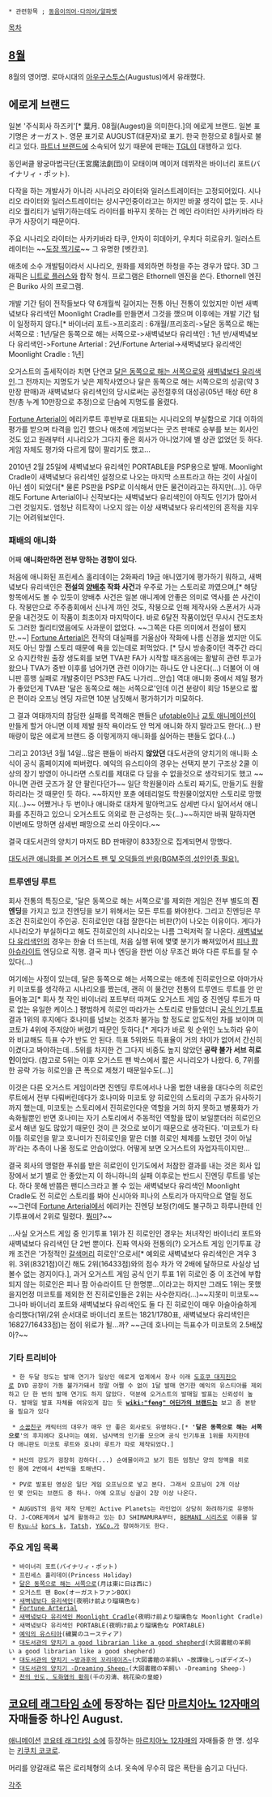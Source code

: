  * 관련항목 ; [[동음이의어·다의어/알파벳]]

[[목차]]

== [[8월]] ==
8월의 영어명. 로마시대의 [[아우구스투스]](Augustus)에서 유래했다.

== 에로게 브랜드 ==
일본 '주식회사 하즈키'[* 葉月. 08월(Augest)을 의미한다.]의 에로게 브랜드. 일본 표기명은 オーガスト. 영문 표기로 AUGUST(대문자)로 표기. 한국 한정으로 8월사로 불리고 있다. [[파트너 브랜드]]에 소속되어 있기 때문에 판매는 [[TGL]]이 대행하고 있다.

동인써클 왕궁마법극단(王宮魔法劇団)이 모태이며 메이저 데뷔작은 바이너리 포트(バイナリィ・ポット).

다작을 하는 개발사가 아니라 시나리오 라이터와 일러스트레이터는 고정되어있다. 시나리오 라이터와 일러스트레이터는 상시구인중이라고는 하지만 바꿀 생각이 없는 듯. 시나리오 퀄리티가 널뛰기하는데도 라이터를 바꾸지 못하는 건 메인 라이터인 사카키바라 타쿠가 사장이기 때문이다.

주요 시나리오 라이터는 사카키바라 타쿠, 안자이 히데아키, 우치다 히로유키. 일러스트레이터는 ~~[[도장 찍기]]로~~ 그 유명한 [벳칸코].

애초에 소수 개발팀이라서 시나리오, 원화를 제외하면 하청을 주는 경우가 많다. 3D 그래픽은 [[니트로 플러스]]와 합작 형식. 프로그램은 Ethornell 엔진을 쓴다. Ethornell 엔진은 Buriko 사의 프로그램.

개발 기간 텀이 전작들보다 약 6개월씩 길어지는 전통 아닌 전통이 있었지만 이번 새벽녘보다 유리색인 Moonlight Cradle를 만들면서 그것을 깼으며 이후에는 개발 기간 텀이 일정하지 않다.[* 바이너리 포트->프리호리 : 6개월/프리호리->달은 동쪽으로 해는 서쪽으로 : 1년/달은 동쪽으로 해는 서쪽으로->새벽녘보다 유리색인 : 1년 반/새벽녘보다 유리색인->Fortune Arterial : 2년/Fortune Arterial->새벽녘보다 유리색인 Moonlight Cradle : 1년]

오거스트의 출세작이라 치면 단연코 [[달은 동쪽으로 해는 서쪽으로]]와 [[새벽녘보다 유리색인]].그 전까지는 지명도가 낮은 제작사였으나 달은 동쪽으로 해는 서쪽으로의 성공(약 3만장 판매)과 새벽녘보다 유리색인의 당시로써는 공전절후의 대성공(05년 매상 6만 8천/총 누계 10만장으로 추정)으로 단숨에 지명도를 올렸다.

[[Fortune Arterial]]이 에리카루트 후반부로 대표되는 시나리오의 부실함으로 기대 이하의 평가를 받으며 타격을 입긴 했으나 애초에 게임보다는 굿즈 판매로 승부를 보는 회사인 것도 있고 원래부터 시나리오가 그다지 좋은 회사가 아니었기에 별 상관 없었던 듯 하다. 게임 자체도 평가와 다르게 많이 팔리기도 했고...

2010년 2월 25일에 새벽녘보다 유리색인 PORTABLE을 PSP용으로 발매. Moonlight Cradle이 새벽녘보다 유리색인 설정으로 나오는 마지막 소프트라고 하는 것이 사실이 아닌 셈이 되었다[* 물론 PS판을 PSP로 이식해서 만든 물건이라고는 하지만(...)]. 아무래도 Fortune Arterial이나 신작보다는 새벽녘보다 유리색인이 아직도 인기가 많아서 그런 것일지도. 엄청난 히트작이 나오지 않는 이상 새벽녘보다 유리색인의 흔적을 지우기는 어려워보인다.
=== 패배의 애니화 ===
어째 '''애니화만하면 전부 망하는 경향이 있다.'''

처음에 애니화된 프린세스 홀리데이는 2화짜리 19금 애니였기에 평가하기 뭐하고, 새벽녘보다 유리색인은 '''전설의 [[양배추]] 작화 사건'''과 우주로 가는 스토리로 까였으며,[* 해당 항목에서도 볼 수 있듯이 양배추 사건은 일본 애니계에 안좋은 의미로 역사를 쓴 사건이다. 작붕만으로 주주총회에서 신나게 까인 것도, 작붕으로 인해 제작사와 스폰서가 사과문을 내건것도 이 작품이 최초이자 마지막이다. 바로 6달전 작품이었던 무사시 건도조차도 그러한 퀄리티였음에도 사과문이 없었다. ~~그쪽은 다른 의미에서 전설이 됐지만.~~] [[Fortune Arterial]]은 전작의 대실패를 거울삼아 작화에 나름 신경을 썼지만 이도저도 아닌 망퀄 스토리 때문에 욕을 있는데로 퍼먹었다. [* 당시 방송중이던 격주간 라디오 슈지칸학원 출장 생도회를 보면 TVA판 FA가 시작할 때즈음에는 활발히 관련 투고가 왔으나 TVA가 중반 이후를 넘어가면 관련 이야기는 하나도 안 나온다(...) 더불어 이 애니판 흥행 실패로 개발중이던 PS3판 FA도 나가리...안습] 역대 애니화 중에서 제일 평가가 좋았던게 TVA판 '달은 동쪽으로 해는 서쪽으로'인데 이건 분량이 회당 15분으로 짧은 편이라 오프닝 엔딩 자르면 10분 남짓해서 평가하기가 미묘하다.

그 결과 여태까지의 참담한 실패를 목격해온 팬들은 [[ufotable]]이나 [[교토 애니메이션]]이 만들게 할거 아니면 이제 제발 원작 욕이라도 안 먹게 애니화 하지 말라고도 한다(...) 판매량이 많은 에로게 브랜드 중 이렇게까지 애니화를 싫어하는 팬들도 없다.(...)

그리고 2013년 3월 14일...많은 팬들이 바라지 '''않았던''' 대도서관의 양치기의 애니화 소식이 공식 홈페이지에 떠버렸다. 예익의 유스티아의 경우는 선택지 분기 구조상 2쿨 이상의 장기 방영이 아니라면 스토리를 제대로 다 담을 수 없을것으로 생각되기도 했고 ~~아니면 관련 굿즈가 잘 안 팔린다던가~~ 일단 학원물이라 스토리 짜기도, 만들기도 원활하리라는 것 때문인 듯 하다. ~~하지만 포츈 에테리얼도 학원물이었지만 스토리로 망했지(...)~~
어쨌거나 두 번이나 애니화로 대차게 말아먹고도 삼세번 다시 일어서서 애니화를 추진하고 있으니 오거스트도 의외로 한 근성하는 듯(...)~~하지만 바꿔 말하자면 이번에도 망하면 삼세번 패망으로 쓰리 아웃이다.~~

결국 대도서관의 양치기 마저도 BD 판매량이 833장으로 집계되면서 망했다.

[http://gall.dcinside.com/list.php?id=lovegame&no=4126412&page=1&recommend=1&recommend=1&bbs= 대도서관 애니화를 본 어거스트 팬 및 오덕들의 반응(BGM주의,성인인증 필요).]

=== 트루엔딩 루트 ===
회사 전통의 특징으로, '달은 동쪽으로 해는 서쪽으로'를 제외한 게임은 전부 별도의 '''진엔딩'''을 가지고 있고 진엔딩을 보기 위해서는 모든 루트를 봐야한다. 그리고 진엔딩은 무조건 진히로인이 주인공. 진히로인만 대접 잘한다는 비판(?)이 나오는 이유이다. 게다가 시나리오가 부실하다고 해도 진히로인의 시나리오는 나름 그럭저럭 잘 나온다. [[새벽녘보다 유리색인]]의 경우는 한술 더 뜨는데, 처음 실행 뒤에 몇몇 분기가 빠져있어서 [[피나 팜 아슈라이트]] 엔딩으로 직행. 결국 피나 엔딩을 한번 이상 무조건 봐야 다른 루트를 탈 수 있다(...)

여기에는 사정이 있는데, 달은 동쪽으로 해는 서쪽으로는 애초에 진히로인으로 아마가사키 미코토를 생각하고 시나리오를 짰는데, 괜히 이 물건만 전통의 트루엔드 루트를 안 만들어놓고[* 회사 첫 작인 바이너리 포트부터 따져도 오거스트 게임 중 진엔딩 루트가 따로 없는 유일한 케이스.] 평범하게 히로인 따라가는 스토리로 만들었더니 [http://august-soft.com/hani/vote.htm 공식 인기 투표]결과 1위의 후지에다 호나미를 넘보는 것조차 불가능 할 정도로 압도적인 차를 보이며 미코토가 4위에 주저앉아 버렸기 때문인 듯하다.[* 게다가 바로 윗 순위인 노노하라 유이와 비교해도 득표 수가 반도 안 된다. 득표 5위와도 득표율이 거의 차이가 없어서 간신히 이겼다고 봐야하는데...5위를 차지한 건 그다지 비중도 높지 않았던 '''공략 불가 서브 히로인'''이었다. (참고로 5위는 이후 오거스트 팬 박스에서 짧은 시나리오가 나왔다. 6, 7위를 한 공략 가능 히로인을 큰 폭으로 제쳤기 때문일수도(...)]

이것은 다른 오거스트 게임이라면 진엔딩 루트에서나 나올 법한 내용을 대다수의 히로인 루트에서 전부 다뤄버린데다가 호나미와 미코토 양 히로인의 스토리의 구조가 유사하기까지 했는데, 미코토는 스토리에서 진히로인다운 역할을 거의 하지 못하고 병풍화가 가속화될뿐인 반면 호나미는 자기 스토리에서 주동적인 역할을 많이 보일뿐더러 히로인으로서 해낸 일도 많았기 때문인 것이 큰 것으로 보이기 때문으로 생각된다. '미코토가 타이틀 히로인을 맡고 호나미가 진히로인을 맡은 더블 히로인 체제를 노렸던 것이 아닐까'라는 추측이 나올 정도로 안습이었다. 어떻게 보면 오거스트의 자업자득이지만...

결국 회사의 맹렬한 푸쉬를 받은 히로인이 인기도에서 처참한 결과를 내는 것은 회사 입장에서 보기 별로 안 좋았는지 이 하니하니의 실패 이후로는 반드시 진엔딩 루트를 넣는다. 하다 못해 반쯤은 팬디스크라고 볼 수 있는 새벽녘보다 유리색인 Moonlight Cradle도 전 히로인 스토리를 봐야 신시아와 피나의 스토리가 마지막으로 열릴 정도 ~~그런데 [[Fortune Arterial]]에서 에리카는 진엔딩 보정(?)에도 불구하고 하루나한테 인기투표에서 2위로 밀렸다. [[뭥미]]?~~

…사실 오거스트 게임 중 인기투표 1위가 진 히로인인 경우는 처녀작인 바이너리 포트와 새벽녘보다 유리색인 단 2번 뿐이다. 진짜 역사와 전통의(?) 오거스트 게임 인기투표 강캐 조건은 '가정적인 [[갈색머리]] 히로인'으로서[* 예외로 새벽녘보다 유리색인은 겨우 3위. 3위(8321점)이긴 해도 2위(16433점)와의 점수 차가 약 2배에 달하므로 사실상 넘볼수 없는 경지이다.], 과거 오거스트 게임 공식 인기 투표 1위 히로인 중 이 조건에 부합되지 않는 히로인은 피나 팜 아슈라이트 단 한명뿐...이라고는 하지만 그래도 1위는 못했을지언정 미코토를 제외한 전 진히로인들은 2위는 사수한지라(...)~~지못미 미코토~~ 그나마 바이너리 포트와 새벽녘보다 유리색인도 둘 다 진 히로인이 매우 아슬아슬하게 승리했다(1위/2위 순서대로 바이너리 포트는 1821/1780표, 새벽녘보다 유리색인은 16827/16433점)는 점이 위로가 될...까? ~~근데 호나미는 득표수가 미코토의 2.5배잖아?~~

=== 기타 트리비아 ===
  * 한 두달 정도는 발매 연기가 일상인 에로게 업계에서 창사 이래 [[도호쿠 대지진]]으로 DVD 공장이 가동 불가가돼서 정말 어쩔 수 없이 1달 발매 연기한 예익의 유스티아를 제외하고 단 한 번의 발매 연기도 하지 않았다. 덕분에 오거스트의 발매일 발표는 신뢰성이 높다. 발매일 발표 자체를 여유있게 잡는 듯 '''[[wiki:"feng" 어딘가의 브랜드는]]''' 보고 좀 본받을 필요가 있다

  * [[소꿉친구]] 캐릭터의 대우가 매우 안 좋은 회사로도 유명하다.[* ''''달은 동쪽으로 해는 서쪽으로''''의 후지에다 호나미는 예외. 넘사벽의 인기를 모으며 공식 인기투표 1위를 차지한데다 애니판도 미코토 루트와 호나미 루트가 따로 제작되었다.]

  * H신의 강도가 굉장히 강하다(...) 순애물이라고 보기 힘든 엄청난 양의 정액을 히로인 몸에 2번에서 4번씩을 토해낸다.

  * PV로 발표된 영상은 일단 게임 오프닝으로 넣고 본다. 그래서 오프닝이 2개 이상인 몇 안되는 브랜드 중 하나. 아예 오프닝 싱글이 2장 이상 나온다.

  * AUGUST의 음악 제작 단체인 Active Planets는 라인업이 상당히 화려하기로 유명하다. J-CORE계에서 넓게 활동하고 있는 DJ SHIMAMURA부터, [[BEMANI 시리즈]]로 이름을 알린 [[Ryu☆]]나 [[kors k]], [[Tatsh]], [[Y&Co.]]가 참여하기도 한다.


=== 주요 게임 목록 ===
  * 바이너리 포트(バイナリィ・ポット)
  * 프린세스 홀리데이(Princess Holiday)
  * [[달은 동쪽으로 해는 서쪽으로]](月は東に日は西に)
  * 오거스트 팬 Box(オーガストファンBOX)
  * [[새벽녘보다 유리색인]](夜明け前より瑠璃色な)
  * [[Fortune Arterial]]
  * [[새벽녘보다 유리색인 Moonlight Cradle]](夜明け前より瑠璃色な Moonlight Cradle)
  * 새벽녘보다 유리색인 PORTABLE(夜明け前より瑠璃色な PORTABLE)
  * [[예익의 유스티아]](穢翼のユースティア)
  * [[대도서관의 양치기#s-1|대도서관의 양치기 a good librarian like a good shepherd]](大図書館の羊飼い a good librarian like a good shepherd)
  * [[대도서관의 양치기#s-2|대도서관의 양치기 ~방과후의 꼬리데이즈~]](大図書館の羊飼い ~放課後しっぽデイズ~)
  * [[대도서관의 양치기#s-3|대도서관의 양치기 -Dreaming Sheep-]](大図書館の羊飼い -Dreaming Sheep-)
  * [[천의 인도, 도화염의 황희]](千の刃濤、桃花染の皇姫)
== [[코요테 래그타임 쇼]]에 등장하는 집단 [[마르치아노 12자매]]의 자매들중 하나인 August. ==

[[애니메이션]] [[코요테 래그타임 쇼]]에 등장하는 [[마르치아노 12자매]]의 자매들중 한 명. 성우는 [[키쿠치 코코로]].

머리를 양갈래로 묶은 로리체형의 소녀. 옷속에 무수히 많은 폭탄을 숨기고 다닌다.

[[각주]]
